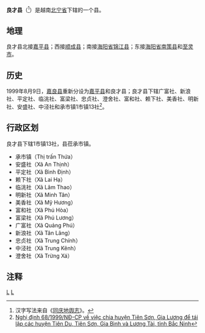 {{Infobox Settlement
|name                   = 良才县
|settlement_type        = 县
|official_name          = 
|other_name             = 
|native_name            = {{lang|vi|Huyện Lương Tài}}
|nickname               = 
|motto                  = 
|image_skyline          = Quang cảnh hồ Thứa, thị trấn Thứa, huyện Lương Tài, tỉnh Bắc Ninh, nhìn về phía cầu bắc qua hồ.jpg
|imagesize              = 
|image_caption          = 
|image_flag             = 
|flag_size              = 
|image_seal             = 
|seal_size              = 
|image_shield           = 
|shield_size            = 
|image_blank_emblem     = 
|blank_emblem_size      = 
|image_map              = {{Infobox mapframe|frame-width=250|zoom=10}}
|mapsize                = 
|map_caption            = 
|image_map1             = Map of Bac Ninh.jpg
|mapsize1               = 
|map_caption1           = 良才县在北宁省的位置
|pushpin_map            = Vietnam
|pushpin_label_position = bottom
|pushpin_map_caption    = 良才县在越南的位置
|pushpin_map1           = 
|pushpin_label_position1= 
|pushpin_map_caption1   = 
|subdivision_type       = 国家
|subdivision_name       = {{flag|Vietnam}}
|subdivision_type1      = [[越南行政区划|省]]
|subdivision_name1      = [[北宁省|北宁省]]
|subdivision_type2      = 行政区划
|subdivision_name2      = 1市镇13社
|subdivision_type3      = 
|subdivision_name3      = 
|seat_type              = 县莅
|seat                   = {{link-vi|承市镇|Thứa}}
|government_type        = 
|leader_title           = 
|leader_name            = 
|leader_title1          = 
|leader_name1           = 
|established_title      = 
|established_date       = 
|area_magnitude         = 
|unit_pref              = 
|area_footnotes         = 
|area_total_km2         = 101.2
|area_land_km2          = 
|area_water_km2         = 
|area_water_percent     = 
|area_urban_km2         = 
|area_metro_km2         = 
|population_as_of       = 2009年
|population_footnotes   = 
|population_note        = 
|population_total       = 105000
|population_density_km2 = auto
|population_metro             = 
|population_density_metro_km2 = 
|population_urban             = 
|population_density_urban_km2 = 
|timezone               = [[越南标准时间|越南标准时间]]
|utc_offset             = +7
|elevation_footnotes    = 
|elevation_m            = 
|coor_type              = 
|coordinates            = 
|postal_code_type       = 
|postal_code            = 
|area_code              = 
|website                = [http://luongtai.bacninh.gov.vn 良才县电子信息门户网站]
|footnotes              = 
}}
'''良才县'''（{{vie|v='''Huyện Lương Tài'''|hn=縣良才}}<ref>汉字写法来自《[[同庆地舆志|同庆地舆志]]》。</ref>）是越南[[北宁省|北宁省]]下辖的一个县。

==地理==
良才县北接[[嘉平县|嘉平县]]；西接[[顺成县|顺成县]]；南接[[海阳省|海阳省]][[锦江县|锦江县]]；东接[[海阳省|海阳省]][[南策县|南策县]]和[[至灵市|至灵市]]。

==历史==
1999年8月9日，[[嘉良县|嘉良县]]重新分设为[[嘉平县|嘉平县]]和良才县；良才县下辖广富社、新浪社、平定社、临洮社、富梁社、忠贞社、澄舍社、富和社、赖下社、美香社、明新社、安盛社、中泾社和承市镇1市镇13社<ref>[https://thuvienphapluat.vn/van-ban/Bo-may-hanh-chinh/Nghi-dinh-68-1999-ND-CP-chia-huyen-Tien-Son-Gia-Luong-de-tai-lap-cac-huyen-Tien-Du-Tien-Son-Gia-Binh-va-Luong-Tai-tinh-Bac-Ninh-10592.aspx Nghị định 68/1999/NĐ-CP về việc chia huyện Tiên Sơn, Gia Lương để tái lập các huyện Tiên Du, Tiên Sơn, Gia Bình và Lương Tài, tỉnh Bắc Ninh]</ref>。

==行政区划==
良才县下辖1市镇13社，县莅承市镇。
*承市镇（Thị trấn Thứa）
*安盛社（Xã An Thịnh）
*平定社（Xã Bình Định）
*赖下社（Xã Lai Hạ）
*临洮社（Xã Lâm Thao）
*明新社（Xã Minh Tân）
*美香社（Xã Mỹ Hương）
*富和社（Xã Phú Hòa）
*富梁社（Xã Phú Lương）
*广富社（Xã Quảng Phú）
*新浪社（Xã Tân Lãng）
*忠贞社（Xã Trung Chính）
*中泾社（Xã Trung Kênh）
*澄舍社（Xã Trừng Xá）

==注释==
{{reflist}}

{{北宁省行政区划}}
{{越南红河三角洲之县市镇区域划分}}

[[Category:越南县份|L]]
[[Category:北宁省|L]]